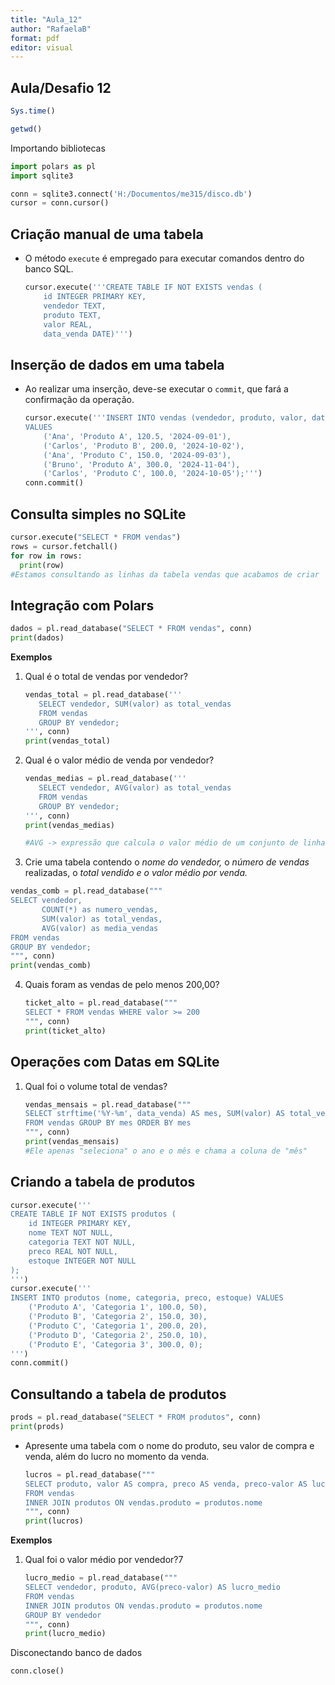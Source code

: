 ---
title: "Aula_12"
author: "RafaelaB"
format: pdf
editor: visual
---

## Aula/Desafio 12

```{r}
Sys.time()
```

```{r}
getwd()
```

Importando bibliotecas

```{python}
import polars as pl
import sqlite3
```

```{python}
conn = sqlite3.connect('H:/Documentos/me315/disco.db')
cursor = conn.cursor()
```

## **Criação manual de uma tabela**

-   O método `execute` é empregado para executar comandos dentro do banco SQL.

    ```{python}
    cursor.execute('''CREATE TABLE IF NOT EXISTS vendas (
        id INTEGER PRIMARY KEY,
        vendedor TEXT,
        produto TEXT,
        valor REAL,
        data_venda DATE)''')
    ```

## **Inserção de dados em uma tabela**

-   Ao realizar uma inserção, deve-se executar o `commit`, que fará a confirmação da operação.

    ```{python}
    cursor.execute('''INSERT INTO vendas (vendedor, produto, valor, data_venda)
    VALUES
        ('Ana', 'Produto A', 120.5, '2024-09-01'),
        ('Carlos', 'Produto B', 200.0, '2024-10-02'),
        ('Ana', 'Produto C', 150.0, '2024-09-03'),
        ('Bruno', 'Produto A', 300.0, '2024-11-04'),
        ('Carlos', 'Produto C', 100.0, '2024-10-05');''')
    conn.commit()
    ```

## **Consulta simples no SQLite**

```{python}
cursor.execute("SELECT * FROM vendas")
rows = cursor.fetchall()
for row in rows:
  print(row)
#Estamos consultando as linhas da tabela vendas que acabamos de criar
```

## **Integração com Polars**

```{python}
dados = pl.read_database("SELECT * FROM vendas", conn)
print(dados)
```

**Exemplos**

1.  Qual é o total de vendas por vendedor?

    ```{python}
    vendas_total = pl.read_database('''
       SELECT vendedor, SUM(valor) as total_vendas
       FROM vendas
       GROUP BY vendedor;
    ''', conn)
    print(vendas_total)
    ```

2.  Qual é o valor médio de venda por vendedor?

    ```{python}
    vendas_medias = pl.read_database('''
       SELECT vendedor, AVG(valor) as total_vendas
       FROM vendas
       GROUP BY vendedor;
    ''', conn)
    print(vendas_medias)

    #AVG -> expressão que calcula o valor médio de um conjunto de linhas
    ```

3.  Crie uma tabela contendo o *nome do vendedor,* o *número de vendas* realizadas, o *total vendido e o valor médio por venda.*

```{python}
vendas_comb = pl.read_database("""
SELECT vendedor, 
       COUNT(*) as numero_vendas,
       SUM(valor) as total_vendas, 
       AVG(valor) as media_vendas
FROM vendas
GROUP BY vendedor;
""", conn)
print(vendas_comb)
```

4.  Quais foram as vendas de pelo menos 200,00?

    ```{python}
    ticket_alto = pl.read_database("""
    SELECT * FROM vendas WHERE valor >= 200
    """, conn)
    print(ticket_alto)
    ```

## **Operações com Datas em SQLite**

1.  Qual foi o volume total de vendas?

    ```{python}
    vendas_mensais = pl.read_database("""
    SELECT strftime('%Y-%m', data_venda) AS mes, SUM(valor) AS total_vendas
    FROM vendas GROUP BY mes ORDER BY mes
    """, conn)
    print(vendas_mensais)
    #Ele apenas "seleciona" o ano e o mês e chama a coluna de "mês"
    ```

## Criando a tabela de produtos

```{python}
cursor.execute('''
CREATE TABLE IF NOT EXISTS produtos (
    id INTEGER PRIMARY KEY,
    nome TEXT NOT NULL,
    categoria TEXT NOT NULL,
    preco REAL NOT NULL,
    estoque INTEGER NOT NULL
);
''')
cursor.execute('''
INSERT INTO produtos (nome, categoria, preco, estoque) VALUES
    ('Produto A', 'Categoria 1', 100.0, 50),
    ('Produto B', 'Categoria 2', 150.0, 30),
    ('Produto C', 'Categoria 1', 200.0, 20),
    ('Produto D', 'Categoria 2', 250.0, 10),
    ('Produto E', 'Categoria 3', 300.0, 0);
''')
conn.commit()
```

## Consultando a tabela de produtos

```{python}
prods = pl.read_database("SELECT * FROM produtos", conn)
print(prods)
```

-   Apresente uma tabela com o nome do produto, seu valor de compra e venda, além do lucro no momento da venda.

    ```{python}
    lucros = pl.read_database("""
    SELECT produto, valor AS compra, preco AS venda, preco-valor AS lucro
    FROM vendas
    INNER JOIN produtos ON vendas.produto = produtos.nome
    """, conn)
    print(lucros)
    ```

**Exemplos**

1.  Qual foi o valor médio por vendedor?7

    ```{python}
    lucro_medio = pl.read_database("""
    SELECT vendedor, produto, AVG(preco-valor) AS lucro_medio
    FROM vendas
    INNER JOIN produtos ON vendas.produto = produtos.nome
    GROUP BY vendedor
    """, conn)
    print(lucro_medio)
    ```

Disconectando banco de dados

```{python}
conn.close()
```
